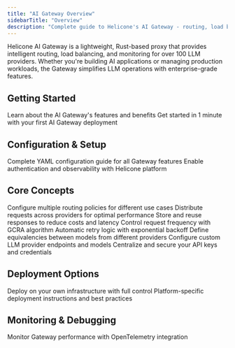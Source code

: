 ```yaml
---
title: "AI Gateway Overview"
sidebarTitle: "Overview"
description: "Complete guide to Helicone's AI Gateway - routing, load balancing, and monitoring for 100+ LLM providers"
---
```


Helicone AI Gateway is a lightweight, Rust-based proxy that provides intelligent routing, load balancing, and monitoring for over 100 LLM providers. Whether you're building AI applications or managing production workloads, the Gateway simplifies LLM operations with enterprise-grade features.

## Getting Started

<CardGroup cols={2}>
<Card title="Introduction" icon="book-open" href="/ai-gateway/introduction">
  Learn about the AI Gateway's features and benefits
</Card>
<Card title="Quickstart" icon="rocket" href="/ai-gateway/quickstart">
  Get started in 1 minute with your first AI Gateway deployment
</Card>
</CardGroup>

## Configuration & Setup

<CardGroup cols={2}>
<Card title="Configuration Reference" icon="gear" href="/ai-gateway/config">
  Complete YAML configuration guide for all Gateway features
</Card>
<Card title="Helicone Integration" icon="chart-line" href="/ai-gateway/helicone-integration">
  Enable authentication and observability with Helicone platform
</Card>
</CardGroup>

## Core Concepts

<CardGroup cols={3}>
<Card title="Routers" icon="route" href="/ai-gateway/concepts/routers">
  Configure multiple routing policies for different use cases
</Card>
<Card title="Load Balancing" icon="scale-balanced" href="/ai-gateway/concepts/loadbalancing">
  Distribute requests across providers for optimal performance
</Card>
<Card title="Caching" icon="database" href="/ai-gateway/concepts/cache">
  Store and reuse responses to reduce costs and latency
</Card>
<Card title="Rate Limiting" icon="gauge-high" href="/ai-gateway/concepts/rate-limiting">
  Control request frequency with GCRA algorithm
</Card>
<Card title="Retries" icon="rotate-right" href="/ai-gateway/concepts/retries">
  Automatic retry logic with exponential backoff
</Card>
<Card title="Model Mapping" icon="arrows-left-right" href="/ai-gateway/concepts/model-mapping">
  Define equivalencies between models from different providers
</Card>
<Card title="Providers" icon="server" href="/ai-gateway/concepts/providers">
  Configure custom LLM provider endpoints and models
</Card>
<Card title="Secret Management" icon="key" href="/ai-gateway/concepts/secret-management">
  Centralize and secure your API keys and credentials
</Card>
</CardGroup>

## Deployment Options

<CardGroup cols={2}>
<Card title="Self-hosted Deployment" icon="server" href="/ai-gateway/self-host">
  Deploy on your own infrastructure with full control
</Card>
<Card title="Deployment Guides" icon="book" href="/ai-gateway/deployment">
  Platform-specific deployment instructions and best practices
</Card>
</CardGroup>

## Monitoring & Debugging

<CardGroup cols={2}>
<Card title="Application Health" icon="heart-pulse" href="/ai-gateway/debugging/telemetry">
  Monitor Gateway performance with OpenTelemetry integration
</Card>
</CardGroup>